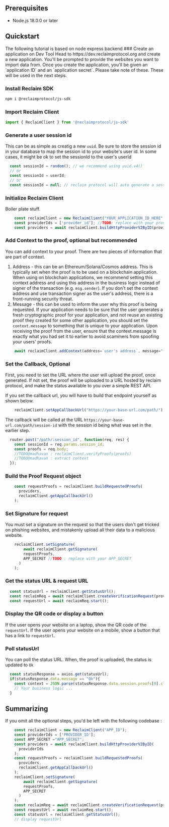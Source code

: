 
## Prerequisites

- Node.js 18.0.0 or later

## Quickstart

<Callout type='info'>
The following tutorial is based on node express backend
</Callout>

<Steps>
### Create an application on Dev Tool
Head to https://dev.reclaimprotocol.org and create a new application. You'll be prompted to provide the websites you want to import data from. Once you create the application, you'll be given an `application ID` and an `application secret`. Please take note of these. These will be used in the next steps.

### Install Reclaim SDK
```bash copy
npm i @reclaimprotocol/js-sdk
```

### Import Reclaim Client
```js copy showLineNumbers
import { ReclaimClient } from '@reclaimprotocol/js-sdk'
```

### Generate a user session id
This can be as simple as creatig a new `uuid`.
Be sure to store the session id in your database to map the session id to your website's user id. 
In some cases, it might be ok to set the sessionId to the user's userId
```js copy showLineNumbers
  const sessionId = random(); // we recommend using uuid.v4()
  // or
  const sessionId = userId;
  // or
  const sessionId = null; // reclaim protocol will auto generate a sessionId
```

### Initialize Reclaim Client
Boiler plate stuff.
```js copy showLineNumbers
    const reclaimClient = new ReclaimClient("YOUR_APPLICATION_ID_HERE", sessionId); //TODO: replace with your applicationId
    const providerIds = ['provider_id']; //TODO: replace with your provider ids you had selected while creating the application
    const providers = await reclaimClient.buildHttpProviderV2ByID(providerIds);
```

### Add Context to the proof, optional but recommended
You can add context to your proof. There are two pieces of information that are part of context.
1. Address - this can be an Ethereum/Solana/Cosmos address. This is typically set when the proof is to be used on a blockchain application. When using on blockchain applications, we recommend setting this context address and using this address in the business logic instead of signer of the transaction (e.g. `msg.sender`). If you don't set the context address and use transaction signer as the user's address, there is a front-running security threat.
2. Message - this can be used to inform the user why this proof is being requested. If your application needs to be sure that the user generates a fresh cryptographic proof for your application, and not reuse an existing proof they created for some other application, you should set the `context.message` to something that is unique to your application. Upon receiving the proof from the user, ensure that the context.message is exactly what you had set it to earlier to avoid scammers from spoofing your users' proofs.

```js copy showLineNumbers
    await reclaimClient.addContext(address=`user's address`, message="for acmecorp.com on 1st january")
```

### Set the Callback, Optional
First, you need to set the URL where the user will upload the proof, once generated. 
If not set, the proof will be uploaded to a URL hosted by reclaim protocol, and make the status available to you over a simple REST API.

If you set the callback url, you will have to build that endpoint yourself as shown below.
```js copy showLineNumbers
    reclaimClient.setAppCallbackUrl("https://your-base-url.com/path/");
```

The callback will be called at the URL `https://your-base-url.com/path/session-id` with the session id being what was set in the earlier step.

```js copy showLineNumbers
  router.post("/path/:session_id", function(req, res) {
    const sessionId = req.params.session_id;
    const proofs = req.body;
    //TODO@madhavan : reclaimClient.verifyProofs(proofs)
    //TODO@madhavan : extract context
  });
```

### Build the Proof Request object
```js copy showLineNumbers
    const requestProofs = reclaimClient.buildRequestedProofs(
      providers,
      reclaimClient.getAppCallbackUrl()
    );

```

### Set Signature for request
You must set a signature on the request so that the users don't get tricked on phishing websites, and mistakenly upload all their data to a malicious website.

```js copy showLineNumbers
    reclaimClient.setSignature(
        await reclaimClient.getSignature(
        requestProofs,
        APP_SECRET //TODO : replace with your APP_SECRET
      )
    );
```

### Get the status URL & request URL

```js copy showLineNumbers
  const statusUrl = reclaimClient.getStatusUrl();
  const reclaimReq = await reclaimClient.createVerificationRequest(providerIds);
  const requestUrl = await reclaimReq.start();
```

### Display the QR code or display a button
If the user opens your website on a laptop, show the QR code of the `requestUrl`.
If the user opens your website on a mobile, show a button that has a link to `requestUrl`.

### Poll statusUrl
You can poll the status URL. When, the proof is uploaded, the status is updated to `Ok`
```js copy showLineNumbers
  const statusResponse = axios.get(statusUrl);
  if(statusResponse.data.message == "Ok"){
    const context = JSON.parse(statusResponse.data.session.proofs[0].claimData.context); //optional
    // Your business logic ...
  }
```
</Steps>


## Summarizing
If you omit all the optional steps, you'd be left with the following codebase : 
```js copy showLineNumbers
    const reclaimClient = new ReclaimClient("APP_ID");
    const providerIds = ['PROVIDER_ID'];
    const APP_SECRET ="APP_SECRET";
    const providers = await reclaimClient.buildHttpProviderV2ByID(
      providerIds
    );
    const requestProofs = reclaimClient.buildRequestedProofs(
      providers,
      reclaimClient.getAppCallbackUrl()
    );
    reclaimClient.setSignature(
        await reclaimClient.getSignature(
        requestProofs,
        APP_SECRET
      )
    );
    const reclaimReq = await reclaimClient.createVerificationRequest(providerIds);
    const requestUrl = await reclaimReq.start();
    const statusUrl = reclaimClient.getStatusUrl();
    // display requestUrl
```

